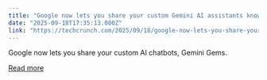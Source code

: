 ```yaml
---
title: "Google now lets you share your custom Gemini AI assistants known as Gems"
date: "2025-09-18T17:35:13.000Z"
link: "https://techcrunch.com/2025/09/18/google-now-lets-you-share-your-custom-gemini-ai-assistants-known-as-gems/"
---
```


Google now lets you share your custom AI chatbots, Gemini Gems.

[Read more](https://techcrunch.com/2025/09/18/google-now-lets-you-share-your-custom-gemini-ai-assistants-known-as-gems/)
